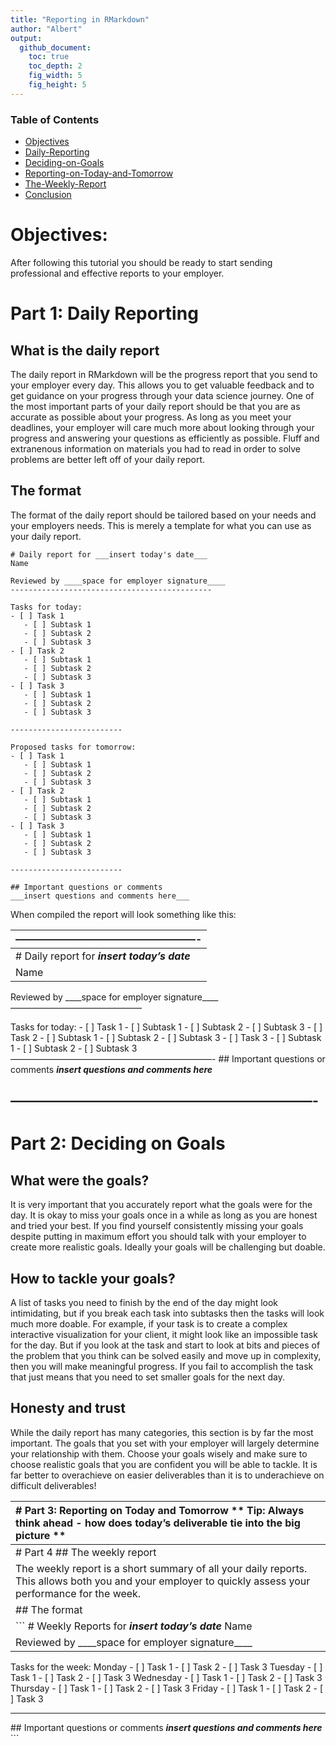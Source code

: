 ```yaml
---
title: "Reporting in RMarkdown"
author: "Albert"
output:
  github_document:
    toc: true
    toc_depth: 2
    fig_width: 5
    fig_height: 5
---
```

### Table of Contents
- [Objectives](./completeReporting.rmd#Objectives)
- [Daily-Reporting](./completeReporting.rmd#Daily-Reporting)
- [Deciding-on-Goals](./completeReporting.rmd#Deciding-on-Goals)
- [Reporting-on-Today-and-Tomorrow](./completeReporting.rmd#Reporting-on-Today-and-Tomorrow)
- [The-Weekly-Report](./completeReporting.rmd#The-Weekly-Report)
- [Conclusion](./completeReporting.rmd#Conclusion)

# Objectives:
After following this tutorial you should be ready to start sending professional and effective reports to your employer.

# Part 1: Daily Reporting
## What is the daily report
The daily report in RMarkdown will be the progress report that you send to your employer every day. This allows you to get valuable feedback and to get guidance on your progress through your data science journey. One of the most important parts of your daily report should be that you are as accurate as possible about your progress. As long as you meet your deadlines, your employer will care much more about looking through your progress and answering your questions as efficiently as possible. Fluff and extranenous information on materials you had to read in order to solve problems are better left off of your daily report.

## The format
 
 The format of the daily report should be tailored based on your needs and your employers needs. This is merely a template for what you can use as your daily report. 
 
 ```
 # Daily report for ___insert today's date___
 Name
 
 Reviewed by ____space for employer signature____
 ---------------------------------------------
 
 Tasks for today:
 - [ ] Task 1
    - [ ] Subtask 1
    - [ ] Subtask 2
    - [ ] Subtask 3
 - [ ] Task 2
    - [ ] Subtask 1
    - [ ] Subtask 2
    - [ ] Subtask 3
 - [ ] Task 3
    - [ ] Subtask 1
    - [ ] Subtask 2
    - [ ] Subtask 3
 
 -------------------------
 
 Proposed tasks for tomorrow:
 - [ ] Task 1
    - [ ] Subtask 1
    - [ ] Subtask 2
    - [ ] Subtask 3
 - [ ] Task 2
    - [ ] Subtask 1
    - [ ] Subtask 2
    - [ ] Subtask 3
 - [ ] Task 3
    - [ ] Subtask 1
    - [ ] Subtask 2
    - [ ] Subtask 3
 
 -------------------------
 
 ## Important questions or comments
 ___insert questions and comments here___
 ```
 
 When compiled the report will look something like this:
 
 -------------------------------------------------------
 -------------------------------------------------------
  # Daily report for ___insert today's date___
 Name
 
 Reviewed by ____space for employer signature____
 ---------------------------------------------
 
 Tasks for today:
 - [ ] Task 1
    - [ ] Subtask 1
    - [ ] Subtask 2
    - [ ] Subtask 3
 - [ ] Task 2
    - [ ] Subtask 1
    - [ ] Subtask 2
    - [ ] Subtask 3
 - [ ] Task 3
    - [ ] Subtask 1
    - [ ] Subtask 2
    - [ ] Subtask 3
 ----------------------------------------------------------------------
 ## Important questions or comments
 ___insert questions and comments here___

----------------------------------------------------------------------
----------------------------------------------------------------------

# Part 2: Deciding on Goals

## What were the goals?
It is very important that you accurately report what the goals were for the day. It is okay to miss your goals once in a while as long as you are honest and tried your best. If you find yourself consistently missing your goals despite putting in maximum effort you should talk with your employer to create more realistic goals. Ideally your goals will be challenging but doable.

## How to tackle your goals?
A list of tasks you need to finish by the end of the day might look intimidating, but if you break each task into subtasks then the tasks will look much more doable. For example, if your task is to create a complex interactive visualization for your client, it might look like an impossible task for the day. But if you look at the task and start to look at bits and pieces of the problem that you think can be solved easily and move up in complexity, then you will make meaningful progress. If you fail to accomplish the task that just means that you need to set smaller goals for the next day.

## Honesty and trust
While the daily report has many categories, this section is by far the most important. The goals that you set with your employer will largely determine your relationship with them. Choose your goals wisely and make sure to choose realistic goals that you are confident you will be able to tackle. It is far better to overachieve on easier deliverables than it is to underachieve on difficult deliverables!

----------------------------------------------------------
# Part 3: Reporting on Today and Tomorrow
** Tip: Always think ahead - how does today's deliverable tie into the big picture  **

## What I did, What are the goals for tomorrow?

After agreeing on a set of goals with your employer, deciding how to spend your time is important to make sure you finish all of them! How you work most efficiently is up to you, but many people find starting with the harder tasks and ending with the easier ones is the best to ensure high motivation throughout the day. In any case, make sure to write down exactly what you did and how you spent your time, so that your employer will understand what happened if you failed to complete a deliverable. 

## What are the goals for tomorrow?

Make sure to use the results from the day before to help influence your goals for tomorrow, especially if you failed to complete a deliverable. Think about what happened that prevented you from completing the deliverable, and if it was simply due to not having enough time, then talk about an easier set of deliverables for the day with your employer.

----------------------------------------------------------------------------------
# Part 4
## The weekly report

The weekly report is a short summary of all your daily reports. This allows both you and your employer to quickly assess your performance for the week. 

## The format

 ```
 # Weekly Reports for ___insert today's date___
 Name
 
 Reviewed by ____space for employer signature____
 ---------------------------------------------
 
 Tasks for the week:
 Monday
 - [ ] Task 1
 - [ ] Task 2
 - [ ] Task 3
Tuesday
 - [ ] Task 1
 - [ ] Task 2
 - [ ] Task 3
 Wednesday
 - [ ] Task 1
 - [ ] Task 2
 - [ ] Task 3
 Thursday
 - [ ] Task 1
 - [ ] Task 2
 - [ ] Task 3
 Friday
 - [ ] Task 1
 - [ ] Task 2
 - [ ] Task 3

------------------------------------------
 ## Important questions or comments
 ___insert questions and comments here___
 ```




